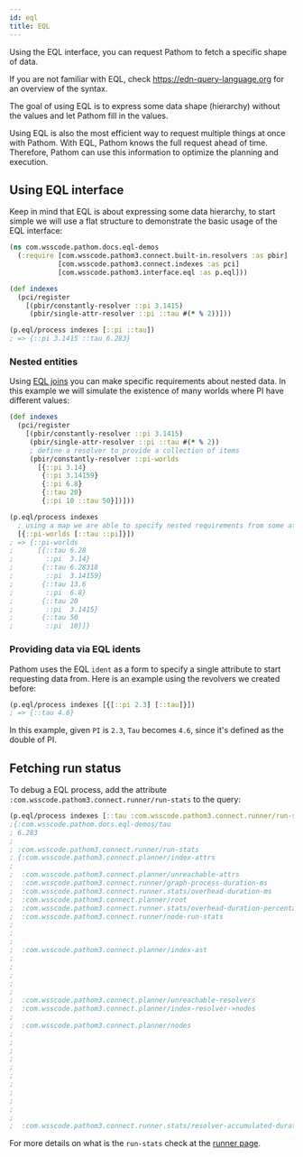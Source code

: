 ```yaml
---
id: eql
title: EQL
---
```


Using the EQL interface, you can request Pathom to fetch a specific shape of data.

If you are not familiar with EQL, check https://edn-query-language.org for an overview of the syntax.

The goal of using EQL is to express some data shape (hierarchy) without the values and
let Pathom fill in the values.

Using EQL is also the most efficient way to request multiple things at once with Pathom.
With EQL, Pathom knows the full request ahead of time. Therefore, Pathom can use this information
to optimize the planning and execution.

## Using EQL interface

Keep in mind that EQL is about expressing some data hierarchy, to start simple we will
use a flat structure to demonstrate the basic usage of the EQL interface:

```clojure
(ns com.wsscode.pathom.docs.eql-demos
  (:require [com.wsscode.pathom3.connect.built-in.resolvers :as pbir]
            [com.wsscode.pathom3.connect.indexes :as pci]
            [com.wsscode.pathom3.interface.eql :as p.eql]))

(def indexes
  (pci/register
    [(pbir/constantly-resolver ::pi 3.1415)
     (pbir/single-attr-resolver ::pi ::tau #(* % 2))]))

(p.eql/process indexes [::pi ::tau])
; => {::pi 3.1415 ::tau 6.283}
```

### Nested entities

Using [EQL joins](https://edn-query-language.org/eql/1.0.0/specification.html#_joins) you
can make specific requirements about nested data. In this example we will simulate the
existence of many worlds where PI have different values:

```clojure
(def indexes
  (pci/register
    [(pbir/constantly-resolver ::pi 3.1415)
     (pbir/single-attr-resolver ::pi ::tau #(* % 2))
     ; define a resolver to provide a collection of items
     (pbir/constantly-resolver ::pi-worlds
       [{::pi 3.14}
        {::pi 3.14159}
        {::pi 6.8}
        {::tau 20}
        {::pi 10 ::tau 50}])]))

(p.eql/process indexes
  ; using a map we are able to specify nested requirements from some attribute
  [{::pi-worlds [::tau ::pi]}])
; => {::pi-worlds
;      [{::tau 6.28
;        ::pi  3.14}
;       {::tau 6.28318
;        ::pi  3.14159}
;       {::tau 13.6
;        ::pi  6.8}
;       {::tau 20
;        ::pi  3.1415}
;       {::tau 50
;        ::pi  10}]}
```

### Providing data via EQL idents

Pathom uses the EQL `ident` as a form to specify a single attribute to start requesting
data from. Here is an example using the revolvers we created before:

```clojure
(p.eql/process indexes [{[::pi 2.3] [::tau]}])
; => {::tau 4.6}
```

In this example, given `PI` is `2.3`, `Tau` becomes `4.6`, since it's defined as the
double of PI.

## Fetching run status

To debug a EQL process, add the attribute `:com.wsscode.pathom3.connect.runner/run-stats`
to the query:

```clojure
(p.eql/process indexes [::tau :com.wsscode.pathom3.connect.runner/run-stats])
;{:com.wsscode.pathom.docs.eql-demos/tau
; 6.283
;
; :com.wsscode.pathom3.connect.runner/run-stats
; {:com.wsscode.pathom3.connect.planner/index-attrs                           #:com.wsscode.pathom.docs.eql-demos{:tau 1,
;                                                                                                                 :pi  2},
;  :com.wsscode.pathom3.connect.planner/unreachable-attrs                     #{:com.wsscode.pathom3.connect.runner/run-stats},
;  :com.wsscode.pathom3.connect.runner/graph-process-duration-ms              0.10610496997833252,
;  :com.wsscode.pathom3.connect.runner.stats/overhead-duration-ms             0.09002596139907837,
;  :com.wsscode.pathom3.connect.planner/root                                  2,
;  :com.wsscode.pathom3.connect.runner.stats/overhead-duration-percentage     0.8484613059827677,
;  :com.wsscode.pathom3.connect.runner/node-run-stats                         {1 #:com.wsscode.pathom3.connect.runner{:run-duration-ms 0.00959700345993042,
;                                                                                                                     :node-run-input  #:com.wsscode.pathom.docs.eql-demos{:pi 3.1415}},
;                                                                              2 #:com.wsscode.pathom3.connect.runner{:run-duration-ms 0.0064820051193237305,
;                                                                                                                     :node-run-input  {}}},
;  :com.wsscode.pathom3.connect.planner/index-ast                             {:com.wsscode.pathom3.connect.runner/run-stats {:key          :com.wsscode.pathom3.connect.runner/run-stats,
;                                                                                                                             :type         :prop,
;                                                                                                                             :dispatch-key :com.wsscode.pathom3.connect.runner/run-stats},
;                                                                              :com.wsscode.pathom.docs.eql-demos/tau        {:key          :com.wsscode.pathom.docs.eql-demos/tau,
;                                                                                                                             :type         :prop,
;                                                                                                                             :dispatch-key :com.wsscode.pathom.docs.eql-demos/tau}},
;  :com.wsscode.pathom3.connect.planner/unreachable-resolvers                 #{},
;  :com.wsscode.pathom3.connect.planner/index-resolver->nodes                 {com.wsscode.pathom.docs.eql_demos_SLASH_pi-constant                                                           #{2},
;                                                                              com.wsscode.pathom.docs.eql_demos_SLASH_pi->com.wsscode.pathom.docs.eql_demos_SLASH_tau-single-attr-transform #{1}},
;  :com.wsscode.pathom3.connect.planner/nodes                                 {1 {:com.wsscode.pathom3.connect.planner/after-nodes      #{2},
;                                                                                 :com.wsscode.pathom3.connect.planner/requires         #:com.wsscode.pathom.docs.eql-demos{:tau {}},
;                                                                                 :com.wsscode.pathom3.connect.operation/op-name        com.wsscode.pathom.docs.eql_demos_SLASH_pi->com.wsscode.pathom.docs.eql_demos_SLASH_tau-single-attr-transform,
;                                                                                 :com.wsscode.pathom3.connect.planner/source-for-attrs #{:com.wsscode.pathom.docs.eql-demos/tau},
;                                                                                 :com.wsscode.pathom3.connect.planner/input            #:com.wsscode.pathom.docs.eql-demos{:pi {}},
;                                                                                 :com.wsscode.pathom3.connect.planner/node-id          1},
;                                                                              2 {:com.wsscode.pathom3.connect.planner/requires         #:com.wsscode.pathom.docs.eql-demos{:pi {}},
;                                                                                 :com.wsscode.pathom3.connect.operation/op-name        com.wsscode.pathom.docs.eql_demos_SLASH_pi-constant,
;                                                                                 :com.wsscode.pathom3.connect.planner/source-for-attrs #{:com.wsscode.pathom.docs.eql-demos/pi},
;                                                                                 :com.wsscode.pathom3.connect.planner/input            {},
;                                                                                 :com.wsscode.pathom3.connect.planner/run-next         1,
;                                                                                 :com.wsscode.pathom3.connect.planner/node-id          2}},
;  :com.wsscode.pathom3.connect.runner.stats/resolver-accumulated-duration-ms 0.01607900857925415}}
```

For more details on what is the `run-stats` check at the [runner page](runner.mdx#run-stats).
